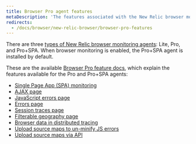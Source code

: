 ```yaml
---
title: Browser Pro agent features
metaDescription: 'The features associated with the New Relic browser monitoring Pro and Pro+SPA agents.'
redirects:
  - /docs/browser/new-relic-browser/browser-pro-features
---
```


There are three [types of New Relic browser monitoring agents](/docs/browser/browser-monitoring/installation/install-browser-monitoring-agent#agent-types): Lite, Pro, and Pro+SPA. When browser monitoring is enabled, the Pro+SPA agent is installed by default. 

These are the available [Browser Pro feature docs](/docs/browser/new-relic-browser/browser-pro-features), which explain the features available for the Pro and Pro+SPA agents:

- [Single Page App (SPA) monitoring](/docs/browser/single-page-app-monitoring/get-started/introduction-single-page-app-monitoring/)
- [AJAX page](/docs/browser/browser-monitoring/browser-pro-features/ajax-page-identify-time-consuming-calls/)
- [JavaScript errors page](/docs/browser/new-relic-browser/browser-pro-features/javascript-errors-page-detect-analyze-errors)
- [Errors page](/docs/browser/new-relic-browser/browser-pro-features/browser-error-profiles-find-error-causes)
- [Session traces page](/docs/browser/browser-monitoring/browser-pro-features/session-traces-explore-webpages-life-cycle)
- [Filterable geography page](/docs/browser/new-relic-browser/browser-pro-features/filterable-geography-webpage-metrics-location)
- [Browser data in distributed tracing](/docs/browser/new-relic-browser/browser-pro-features/browser-data-distributed-tracing)
- [Upload source maps to un-minify JS errors](/docs/browser/browser-monitoring/browser-pro-features/upload-source-maps-un-minify-js-errors)
- [Upload source maps via API](/docs/browser/new-relic-browser/browser-pro-features/upload-source-maps-api)